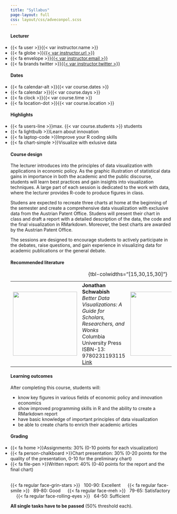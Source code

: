 ```yaml
---
title: "Syllabus"
page-layout: full
css: layout/css/adveconpol.scss
---
```


::: {.grid .course-info .course-info-syllabus}

::: {.g-col-12 .g-col-sm-6 .g-col-md-4}
#### Lecturer

<ul class="fa-ul" style="padding-left: 0;">
    <li><span class="fa-li">{{< fa user >}}</span>{{< var instructor.name >}}</li>
    <li><span class="fa-li">{{< fa globe >}}</span>[{{< var instructor.url >}}]({{< var instructor.url >}})</li>
    <li><span class="fa-li">{{< fa envelope >}}</span><a href="mailto:{{< var instructor.email >}}">{{< var instructor.email >}}</a></li>
    <li><span class="fa-li">{{< fa brands twitter >}}</span>[{{< var instructor.twitter >}}](https://www.twitter.com/{{< var instructor.twitter >}})</li>
</ul>
:::

::: {.g-col-12 .g-col-sm-6 .g-col-md-4}
#### Dates

<ul class="fa-ul" style="padding-left: 0;">
    <li><span class="fa-li">{{< fa calendar-alt >}}</span>{{< var course.dates >}}</li>
    <li><span class="fa-li">{{< fa calendar >}}</span>{{< var course.days >}}</li>
    <li><span class="fa-li">{{< fa clock >}}</span>{{< var course.time >}}</li>
    <li><span class="fa-li">{{< fa location-dot >}}</span>{{< var course.location >}}</li>
</ul>
:::

::: {.g-col-12 .g-col-sm-6 .g-col-md-4}
#### Highlights

<ul class="fa-ul" style="padding-left: 0;">
    <li><span class="fa-li">{{< fa users-line >}}</span>max. {{< var course.students >}} students</li>
    <li><span class="fa-li">{{< fa lightbulb >}}</span>Learn about innovation</li>
    <li><span class="fa-li">{{< fa laptop-code >}}</span>Improve your R coding skills</li>
    <li><span class="fa-li">{{< fa chart-simple >}}</span>Visualize with exlusive data</li>
</ul>
:::

:::


#### Course design

The lecturer introduces into the principles of data visualization with applications in economic policy. As the graphic illustration of statistical data gains in importance in both the academic and the public discourse, students will learn best practices and gain insights into visualization techniques. A large part of each session is dedicated to the work with data, where the lecturer provides R-code to produce figures in class.

Studens are expected to recreate three charts at home at the beginning of the semester and create a comprehensive data visualization with exclusive data from the Austrian Patent Office. Studens will present their chart in class and draft a report with a detailed description of the data, the code and the final visualization in RMarkdown. Moreover, the best charts are awarded by the Austrian Patent Office.

The sessions are designed to encourage students to actively participate in the debates, raise questions, and gain experience in visualizing data for academic publications or the general debate.

#### Recommended literature

::: {.recommended-lit }
|   |   |   |   |
|---:|---|--:|---|
| ![](data/img/schwabish.jpg){height=200px} | **Jonathan Schwabish** <br> *Better Data Visualizations: A Guide for Scholars, Researchers, and Wonks* <br> Columbia University Press <br> ISBN-13: 9780231193115 <br> [Link](https://cup.columbia.edu/book/better-data-visualizations/9780231193115) | ![](data/img/spiegelhalter.jpeg){height=200px} | **David Spiegelhalter** <br> *The Art of Statistics: Learning from Data* <br> Penguin Books UK <br> ISBN-13: 9780241258767 <br> [Link](https://www.penguin.co.uk/books/294857/the-art-of-statistics-by-spiegelhalter-david/9780241258767) |
: {tbl-colwidths="[15,30,15,30]"}
:::

#### Learning outcomes

After completing this course, students will:

- know key figures in various fields of economic policy and innovation economics
- show improved programming skills in R and the ability to create a RMarkdown report
- have basic knowledge of important principles of data visualization
- be able to create charts to enrich their academic articles

::: {.grading}
#### Grading

<ul class="fa-ul" style="padding-left: 0; margin-bottom: 10px;">
 <li><span class="fa-li">{{< fa home >}}</span>Assignments: 30\% (0-10 points for each visualization)</li>
 <li><span class="fa-li">{{< fa person-chalkboard >}}</span>Chart presentation: 30\% (0-20 points for the quality of the presentation, 0-10 for the preliminary chart)</li>
 <li><span class="fa-li">{{< fa file-pen >}}</span>Written report: 40\% (0-40 points for the report and the final chart)</li>
</ul>
:::

::: {style="margin-top:2rem;"}
{{< fa regular face-grin-stars >}} &nbsp; 100-90: Excellent &emsp;
{{< fa regular face-smile >}} &nbsp; 89-80: Good &emsp;
{{< fa regular face-meh >}} &nbsp; 79-65: Satisfactory &emsp;
{{< fa regular face-rolling-eyes >}} &nbsp; 64-50: Sufficient
:::

**All single tasks have to be passed** (50\% threshold each).